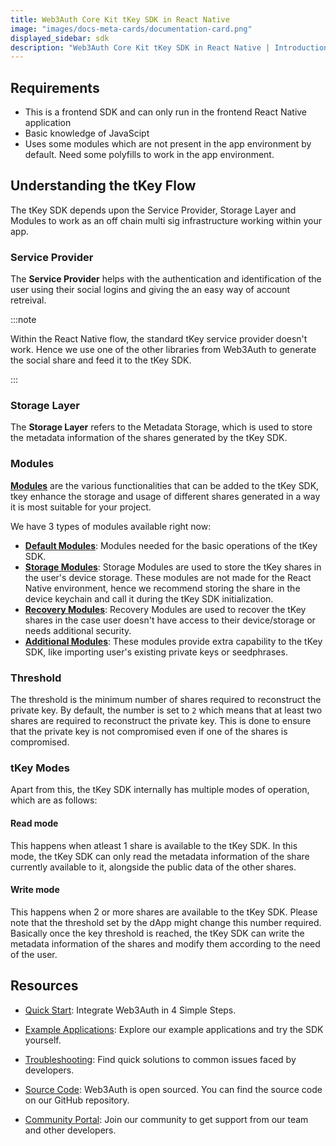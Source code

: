 ```yaml
---
title: Web3Auth Core Kit tKey SDK in React Native
image: "images/docs-meta-cards/documentation-card.png"
displayed_sidebar: sdk
description: "Web3Auth Core Kit tKey SDK in React Native | Introduction"
---
```



<TkeyIntroduction />

## Requirements

- This is a frontend SDK and can only run in the frontend React Native application
- Basic knowledge of JavaScipt
- Uses some modules which are not present in the app environment by default. Need some polyfills to work in the app environment.

## Understanding the tKey Flow

The tKey SDK depends upon the Service Provider, Storage Layer and Modules to work as an off chain multi sig infrastructure working within your app.

### Service Provider

The **Service Provider** helps with the authentication and identification of the user using their social logins and giving the an easy way of account
retreival.

:::note

Within the React Native flow, the standard tKey service provider doesn't work. Hence we use one of the other libraries from Web3Auth to generate the
social share and feed it to the tKey SDK.

:::

### Storage Layer

The **Storage Layer** refers to the Metadata Storage, which is used to store the metadata information of the shares generated by the tKey SDK.

### Modules

[**Modules**](./modules) are the various functionalities that can be added to the tKey SDK, tkey enhance the storage and usage of different shares
generated in a way it is most suitable for your project.

We have 3 types of modules available right now:

- [**Default Modules**](./modules/#default-modules): Modules needed for the basic operations of the tKey SDK.
- [**Storage Modules**](./modules/#storage-modules): Storage Modules are used to store the tKey shares in the user's device storage. These modules are
  not made for the React Native environment, hence we recommend storing the share in the device keychain and call it during the tKey SDK
  initialization.
- [**Recovery Modules**](./modules/#recovery-modules): Recovery Modules are used to recover the tKey shares in the case user doesn't have access to
  their device/storage or needs additional security.
- [**Additional Modules**](./modules/#additional-modules): These modules provide extra capability to the tKey SDK, like importing user's existing
  private keys or seedphrases.

### Threshold

The threshold is the minimum number of shares required to reconstruct the private key. By default, the number is set to `2` which means that at least
two shares are required to reconstruct the private key. This is done to ensure that the private key is not compromised even if one of the shares is
compromised.

### tKey Modes

Apart from this, the tKey SDK internally has multiple modes of operation, which are as follows:

#### Read mode

This happens when atleast 1 share is available to the tKey SDK. In this mode, the tKey SDK can only read the metadata information of the share
currently available to it, alongside the public data of the other shares.

#### Write mode

This happens when 2 or more shares are available to the tKey SDK. Please note that the threshold set by the dApp might change this number required.
Basically once the key threshold is reached, the tKey SDK can write the metadata information of the shares and modify them according to the need of
the user.

## Resources

- [Quick Start](/quick-start?product=Core+Kit&sdk=tKey+JS+SDK&platform=React): Integrate Web3Auth in 4 Simple Steps.

- [Example Applications](/examples?product=Core+Kit&sdk=tKey+JS+SDK): Explore our example applications and try the SDK yourself.

- [Troubleshooting](/troubleshooting): Find quick solutions to common issues faced by developers.

- [Source Code](https://github.com/tkey/tkey/): Web3Auth is open sourced. You can find the source code on our GitHub repository.

- [Community Portal](https://web3auth.io/community): Join our community to get support from our team and other developers.
